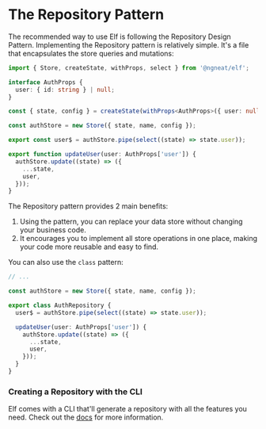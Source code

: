 # The Repository Pattern

The recommended way to use Elf is following the Repository Design Pattern. Implementing the Repository pattern is relatively simple. It's a file that encapsulates the store queries and mutations:

```ts title="auth.repository.ts"
import { Store, createState, withProps, select } from '@ngneat/elf';

interface AuthProps {
  user: { id: string } | null;
}

const { state, config } = createState(withProps<AuthProps>({ user: null }));

const authStore = new Store({ state, name, config });

export const user$ = authStore.pipe(select((state) => state.user));

export function updateUser(user: AuthProps['user']) {
  authStore.update((state) => ({
    ...state,
    user,
  }));
}
```

The Repository pattern provides 2 main benefits:

1. Using the pattern, you can replace your data store without changing your business code.
2. It encourages you to implement all store operations in one place, making your code more reusable and easy to find.

You can also use the `class` pattern:

```ts title="auth.repository.ts"
// ...

const authStore = new Store({ state, name, config });

export class AuthRepository {
  user$ = authStore.pipe(select((state) => state.user));

  updateUser(user: AuthProps['user']) {
    authStore.update((state) => ({
      ...state,
      user,
    }));
  }
}
```

### Creating a Repository with the CLI

Elf comes with a CLI that'll generate a repository with all the features you need. Check out the [docs](cli#repo) for more information.
